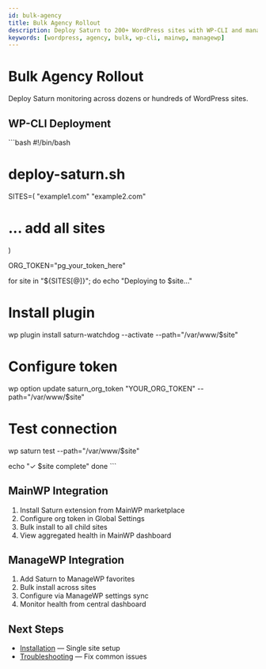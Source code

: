 ```yaml
---
id: bulk-agency
title: Bulk Agency Rollout
description: Deploy Saturn to 200+ WordPress sites with WP-CLI and management tools
keywords: [wordpress, agency, bulk, wp-cli, mainwp, managewp]
---
```


# Bulk Agency Rollout

Deploy Saturn monitoring across dozens or hundreds of WordPress sites.

## WP-CLI Deployment

\`\`\`bash
#!/bin/bash
# deploy-saturn.sh

SITES=(
  "example1.com"
  "example2.com"
  # ... add all sites
)

ORG_TOKEN="pg_your_token_here"

for site in "$\{SITES[@]\}"; do
  echo "Deploying to $site..."
  
  # Install plugin
  wp plugin install saturn-watchdog --activate --path="/var/www/$site"
  
  # Configure token
  wp option update saturn_org_token "YOUR_ORG_TOKEN" --path="/var/www/$site"
  
  # Test connection
  wp saturn test --path="/var/www/$site"
  
  echo "✓ $site complete"
done
\`\`\`

## MainWP Integration

1. Install Saturn extension from MainWP marketplace
2. Configure org token in Global Settings
3. Bulk install to all child sites
4. View aggregated health in MainWP dashboard

## ManageWP Integration

1. Add Saturn to ManageWP favorites
2. Bulk install across sites
3. Configure via ManageWP settings sync
4. Monitor health from central dashboard

## Next Steps

- [Installation](./install) — Single site setup
- [Troubleshooting](./troubleshooting) — Fix common issues
